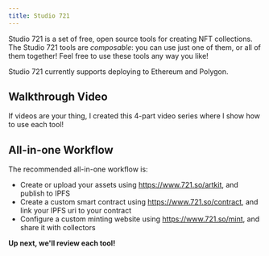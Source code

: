 ```yaml
---
title: Studio 721
---
```


Studio 721 is a set of free, open source tools for creating NFT collections. The
Studio 721 tools are _composable_: you can use just one of them, or all of them
together! Feel free to use these tools any way you like!

Studio 721 currently supports deploying to Ethereum and Polygon.

## Walkthrough Video

If videos are your thing, I created this 4-part video series where I show how to
use each tool!

<YouTube src="https://www.youtube.com/embed/ZB5SiXXZbds?list=PLu07TXQzA0jordwXTlQIanzES0S52R-py" />

## All-in-one Workflow

The recommended all-in-one workflow is:

- Create or upload your assets using https://www.721.so/artkit, and publish to
  IPFS
- Create a custom smart contract using https://www.721.so/contract, and link
  your IPFS uri to your contract
- Configure a custom minting website using https://www.721.so/mint, and share it
  with collectors

**Up next, we'll review each tool!**
